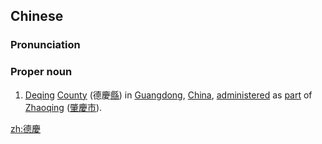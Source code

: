 {{also|德庆}}
==Chinese==
{{zh-forms|s=德庆|[[virtuous]]<br>[[righteous]]|[[celebration]]}}
{{wikipedia|Deqing County, Guangdong|Deqing County in Guangdong}}
===Pronunciation===
{{zh-pron
|m=Déqìng
|cat=pn
}}
===Proper noun===
{{zh-proper noun}}
# {{lb|zh|geography}} [[Deqing]] [[county|County]] (德慶[[縣]]) in [[Guangdong]], [[China]], [[administer]]ed as [[part]] of [[Zhaoqing]] ([[肇慶]][[市]]).

[[zh:德慶]]